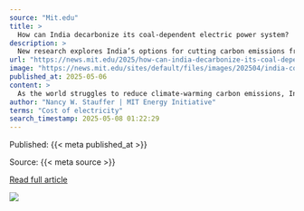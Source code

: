 ```yaml
---
source: "Mit.edu"
title: >
  How can India decarbonize its coal-dependent electric power system?
description: >
  New research explores India’s options for cutting carbon emissions from its coal-dominated electric power system while also meeting increased future demand for electricity.
url: "https://news.mit.edu/2025/how-can-india-decarbonize-its-coal-dependent-electric-power-system-0506"
image: "https://news.mit.edu/sites/default/files/images/202504/india-coal-plant-efficiency.jpg"
published_at: 2025-05-06
content: >
  As the world struggles to reduce climate-warming carbon emissions, India has pledged to do its part, and its success is critical: In 2023, India was the third-largest carbon emitter worldwide. The In… [+13689 chars]
author: "Nancy W. Stauffer | MIT Energy Initiative"
terms: "Cost of electricity"
search_timestamp: 2025-05-08 01:22:29
---
```



Published: {{< meta published_at >}}


Source: {{< meta source >}}


[Read full article]({{< meta url >}}){target='_blank'}



![](`r rmarkdown::metadata$image[1]`)
